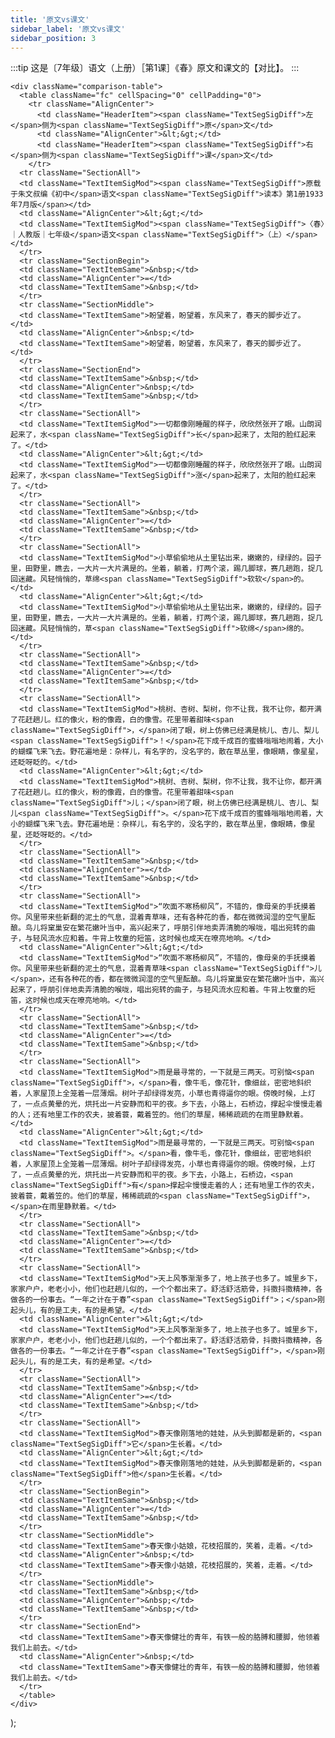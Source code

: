 ```yaml
---
title: '原文vs课文'
sidebar_label: '原文vs课文'
sidebar_position: 3
---
```


:::tip
这是〔7年级〕语文（上册）［第1课］《春》原文和课文的【对比】。
:::

    <div className="comparison-table">
      <table className="fc" cellSpacing="0" cellPadding="0">
        <tr className="AlignCenter">
          <td className="HeaderItem"><span className="TextSegSigDiff">左</span>侧为<span className="TextSegSigDiff">原</span>文</td>
          <td className="AlignCenter">&lt;&gt;</td>
          <td className="HeaderItem"><span className="TextSegSigDiff">右</span>侧为<span className="TextSegSigDiff">课</span>文</td>
        </tr>
      <tr className="SectionAll">
      <td className="TextItemSigMod"><span className="TextSegSigDiff">原载于朱文叔编《初中</span>语文<span className="TextSegSigDiff">读本》第1册1933年7月版</span></td>
      <td className="AlignCenter">&lt;&gt;</td>
      <td className="TextItemSigMod"><span className="TextSegSigDiff">〈春〉｜人教版｜七年级</span>语文<span className="TextSegSigDiff">（上）</span></td>
      </tr>
      <tr className="SectionBegin">
      <td className="TextItemSame">&nbsp;</td>
      <td className="AlignCenter">=</td>
      <td className="TextItemSame">&nbsp;</td>
      </tr>
      <tr className="SectionMiddle">
      <td className="TextItemSame">盼望着，盼望着，东风来了，春天的脚步近了。</td>
      <td className="AlignCenter">&nbsp;</td>
      <td className="TextItemSame">盼望着，盼望着，东风来了，春天的脚步近了。</td>
      </tr>
      <tr className="SectionEnd">
      <td className="TextItemSame">&nbsp;</td>
      <td className="AlignCenter">&nbsp;</td>
      <td className="TextItemSame">&nbsp;</td>
      </tr>
      <tr className="SectionAll">
      <td className="TextItemSigMod">一切都像刚睡醒的样子，欣欣然张开了眼。山朗润起来了，水<span className="TextSegSigDiff">长</span>起来了，太阳的脸红起来了。</td>
      <td className="AlignCenter">&lt;&gt;</td>
      <td className="TextItemSigMod">一切都像刚睡醒的样子，欣欣然张开了眼。山朗润起来了，水<span className="TextSegSigDiff">涨</span>起来了，太阳的脸红起来了。</td>
      </tr>
      <tr className="SectionAll">
      <td className="TextItemSame">&nbsp;</td>
      <td className="AlignCenter">=</td>
      <td className="TextItemSame">&nbsp;</td>
      </tr>
      <tr className="SectionAll">
      <td className="TextItemSigMod">小草偷偷地从土里钻出来，嫩嫩的，绿绿的。园子里，田野里，瞧去，一大片一大片满是的。坐着，躺着，打两个滚，踢几脚球，赛几趟跑，捉几回迷藏。风轻悄悄的，草绵<span className="TextSegSigDiff">软软</span>的。</td>
      <td className="AlignCenter">&lt;&gt;</td>
      <td className="TextItemSigMod">小草偷偷地从土里钻出来，嫩嫩的，绿绿的。园子里，田野里，瞧去，一大片一大片满是的。坐着，躺着，打两个滚，踢几脚球，赛几趟跑，捉几回迷藏。风轻悄悄的，草<span className="TextSegSigDiff">软绵</span>绵的。</td>
      </tr>
      <tr className="SectionAll">
      <td className="TextItemSame">&nbsp;</td>
      <td className="AlignCenter">=</td>
      <td className="TextItemSame">&nbsp;</td>
      </tr>
      <tr className="SectionAll">
      <td className="TextItemSigMod">桃树、杏树、梨树，你不让我，我不让你，都开满了花赶趟儿。红的像火，粉的像霞，白的像雪。花里带着甜味<span className="TextSegSigDiff">，</span>闭了眼，树上仿佛已经满是桃儿、杏儿、梨儿<span className="TextSegSigDiff">！</span>花下成千成百的蜜蜂嗡嗡地闹着，大小的蝴蝶飞来飞去。野花遍地是：杂样儿，有名字的，没名字的，散在草丛里，像眼睛，像星星，还眨呀眨的。</td>
      <td className="AlignCenter">&lt;&gt;</td>
      <td className="TextItemSigMod">桃树、杏树、梨树，你不让我，我不让你，都开满了花赶趟儿。红的像火，粉的像霞，白的像雪。花里带着甜味<span className="TextSegSigDiff">儿；</span>闭了眼，树上仿佛已经满是桃儿、杏儿、梨儿<span className="TextSegSigDiff">。</span>花下成千成百的蜜蜂嗡嗡地闹着，大小的蝴蝶飞来飞去。野花遍地是：杂样儿，有名字的，没名字的，散在草丛里，像眼睛，像星星，还眨呀眨的。</td>
      </tr>
      <tr className="SectionAll">
      <td className="TextItemSame">&nbsp;</td>
      <td className="AlignCenter">=</td>
      <td className="TextItemSame">&nbsp;</td>
      </tr>
      <tr className="SectionAll">
      <td className="TextItemSigMod">“吹面不寒杨柳风”，不错的，像母亲的手抚摸着你。风里带来些新翻的泥土的气息，混着青草味，还有各种花的香，都在微微润湿的空气里酝酿。鸟儿将窠巢安在繁花嫩叶当中，高兴起来了，呼朋引伴地卖弄清脆的喉咙，唱出宛转的曲子，与轻风流水应和着。牛背上牧童的短笛，这时候也成天在嘹亮地响。</td>
      <td className="AlignCenter">&lt;&gt;</td>
      <td className="TextItemSigMod">“吹面不寒杨柳风”，不错的，像母亲的手抚摸着你。风里带来些新翻的泥土的气息，混着青草味<span className="TextSegSigDiff">儿</span>，还有各种花的香，都在微微润湿的空气里酝酿。鸟儿将窠巢安在繁花嫩叶当中，高兴起来了，呼朋引伴地卖弄清脆的喉咙，唱出宛转的曲子，与轻风流水应和着。牛背上牧童的短笛，这时候也成天在嘹亮地响。</td>
      </tr>
      <tr className="SectionAll">
      <td className="TextItemSame">&nbsp;</td>
      <td className="AlignCenter">=</td>
      <td className="TextItemSame">&nbsp;</td>
      </tr>
      <tr className="SectionAll">
      <td className="TextItemSigMod">雨是最寻常的，一下就是三两天。可别恼<span className="TextSegSigDiff">，</span>看，像牛毛，像花针，像细丝，密密地斜织着，人家屋顶上全笼着一层薄烟。树叶子却绿得发亮，小草也青得逼你的眼。傍晚时候，上灯了，一点点黄晕的光，烘托出一片安静而和平的夜。乡下去，小路上，石桥边，撑起伞慢慢走着的人；还有地里工作的农夫，披着蓑，戴着笠的。他们的草屋，稀稀疏疏的在雨里静默着。</td>
      <td className="AlignCenter">&lt;&gt;</td>
      <td className="TextItemSigMod">雨是最寻常的，一下就是三两天。可别恼<span className="TextSegSigDiff">。</span>看，像牛毛，像花针，像细丝，密密地斜织着，人家屋顶上全笼着一层薄烟。树叶子却绿得发亮，小草也青得逼你的眼。傍晚时候，上灯了，一点点黄晕的光，烘托出一片安静而和平的夜。乡下去，小路上，石桥边，<span className="TextSegSigDiff">有</span>撑起伞慢慢走着的人；还有地里工作的农夫，披着蓑，戴着笠的。他们的草屋，稀稀疏疏的<span className="TextSegSigDiff">，</span>在雨里静默着。</td>
      </tr>
      <tr className="SectionAll">
      <td className="TextItemSame">&nbsp;</td>
      <td className="AlignCenter">=</td>
      <td className="TextItemSame">&nbsp;</td>
      </tr>
      <tr className="SectionAll">
      <td className="TextItemSigMod">天上风筝渐渐多了，地上孩子也多了。城里乡下，家家户户，老老小小，他们也赶趟儿似的，一个个都出来了。舒活舒活筋骨，抖擞抖擞精神，各做各的一份事去。“一年之计在于春”<span className="TextSegSigDiff">；</span>刚起头儿，有的是工夫，有的是希望。</td>
      <td className="AlignCenter">&lt;&gt;</td>
      <td className="TextItemSigMod">天上风筝渐渐多了，地上孩子也多了。城里乡下，家家户户，老老小小，他们也赶趟儿似的，一个个都出来了。舒活舒活筋骨，抖擞抖擞精神，各做各的一份事去。“一年之计在于春”<span className="TextSegSigDiff">，</span>刚起头儿，有的是工夫，有的是希望。</td>
      </tr>
      <tr className="SectionAll">
      <td className="TextItemSame">&nbsp;</td>
      <td className="AlignCenter">=</td>
      <td className="TextItemSame">&nbsp;</td>
      </tr>
      <tr className="SectionAll">
      <td className="TextItemSigMod">春天像刚落地的娃娃，从头到脚都是新的，<span className="TextSegSigDiff">它</span>生长着。</td>
      <td className="AlignCenter">&lt;&gt;</td>
      <td className="TextItemSigMod">春天像刚落地的娃娃，从头到脚都是新的，<span className="TextSegSigDiff">他</span>生长着。</td>
      </tr>
      <tr className="SectionBegin">
      <td className="TextItemSame">&nbsp;</td>
      <td className="AlignCenter">=</td>
      <td className="TextItemSame">&nbsp;</td>
      </tr>
      <tr className="SectionMiddle">
      <td className="TextItemSame">春天像小姑娘，花枝招展的，笑着，走着。</td>
      <td className="AlignCenter">&nbsp;</td>
      <td className="TextItemSame">春天像小姑娘，花枝招展的，笑着，走着。</td>
      </tr>
      <tr className="SectionMiddle">
      <td className="TextItemSame">&nbsp;</td>
      <td className="AlignCenter">&nbsp;</td>
      <td className="TextItemSame">&nbsp;</td>
      </tr>
      <tr className="SectionEnd">
      <td className="TextItemSame">春天像健壮的青年，有铁一般的胳膊和腰脚，他领着我们上前去。</td>
      <td className="AlignCenter">&nbsp;</td>
      <td className="TextItemSame">春天像健壮的青年，有铁一般的胳膊和腰脚，他领着我们上前去。</td>
      </tr>
      </table>
    </div>
);

<MyComponent />
